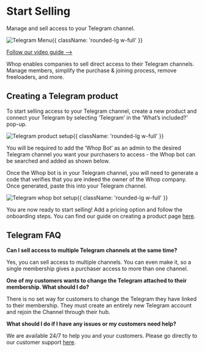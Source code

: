 
# Start Selling

Manage and sell access to your Telegram channel.

![Telegram Menu](https://i.imgur.com/2jtplXa.png){{ className: 'rounded-lg w-full' }}

[Follow our video guide —>](https://www.loom.com/share/84a3b84818654eed9f109d1176ead339)

Whop enables companies to sell direct access to their Telegram channels. Manage members, simplify the purchase & joining process, remove freeloaders, and more.

## Creating a Telegram product

To start selling access to your Telegram channel, create a new product and connect your Telegram by selecting ‘Telegram’ in the ‘What’s included?’ pop-up.

![Telegram product setup](https://i.imgur.com/X7NV4ZS.gif){{ className: 'rounded-lg w-full' }}

You will be required to add the ‘Whop Bot’ as an admin to the desired Telegram channel you want your purchasers to access - the Whop bot can be searched and added as shown below. 

Once the Whop bot is in your Telegram channel, you will need to generate a code that verifies that you are indeed the owner of the Whop company. Once generated, paste this into your Telegram channel.

![Telegram whop bot setup](https://cdn.discordapp.com/attachments/1060606572746768526/1081011898201415734/Export_Mar_02_2023_0623_PM.gif){{ className: 'rounded-lg w-full' }}

You are now ready to start selling!  Add a pricing option and follow the onboarding steps. You can find our guide on creating a product page [here](/creating-company).

## Telegram FAQ

**Can I sell access to multiple Telegram channels at the same time?**

Yes, you can sell access to multiple channels. You can even make it, so a single membership gives a purchaser access to more than one channel.

**One of my customers wants to change the Telegram attached to their membership. What should I do?**

There is no set way for customers to change the Telegram they have linked to their membership. They must create an entirely new Telegram account and rejoin the Channel through their hub.

**What should I do if I have any issues or my customers need help?**

We are available 24/7 to help you and your customers. Please go directly to our customer support [here](https://dash.whop.com/intercom).